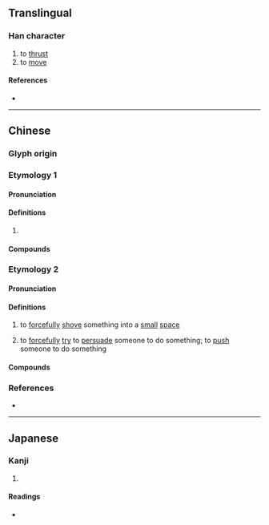 {{character info/new}}
==Translingual==

===Han character===
{{Han char|rn=64|rad=手|as=03|sn=6|four=51010|canj=QMU|ids=⿰扌兀}}

# to [[thrust]]
# to [[move]]

====References====
* {{Han ref|kx=0418.080|dkj=11808|dj=0765.030|hdz=31829.100|uh=6264|ud=25188|bh=C9E5|bd=51685}}

----

==Chinese==

===Glyph origin===
{{Han etym}}

===Etymology 1===
{{zh-forms}}

====Pronunciation====
{{zh-pron
|m=wù
|c=ngaat6,ngat6
|c_note=ngat6 - colloquial
|mc=y
|oc=y
|cat=v
}}
{{attention|yue|Please check}}

====Definitions====
{{zh-hanzi}}

# {{rfdef|zh}}

====Compounds====
{{zh-der|揺扤|扤扤搖|扤扤板|扤板|扤凳}}

===Etymology 2===
{{zh-forms}}

====Pronunciation====
{{zh-pron
|c=ngat1
|cat=v
}}

====Definitions====
{{zh-hanzi}}

# {{lb|zh|Cantonese}} to [[forcefully]] [[shove]] something into a [[small]] [[space]]
#: {{zh-syn|塞}}
# {{lb|zh|Cantonese}} to [[forcefully]] [[try]] to [[persuade]] someone to do something; to [[push]] someone to do something
#: {{zh-syn|強迫}}
#: {{zh-x|成日 要 難扤 佢 食飯|regularly need to '''force''' them to eat their meal|C}}

====Compounds====
{{zh-der|扤失|扤實|扤死貓}}

===References===
* {{R:yue:mfccd}}

----

==Japanese==

===Kanji===
{{ja-kanji|grade=|rs=手03}}

# {{rfdef|ja|sort=手03}}

====Readings====
* {{ja-readings|on=[[ごつ]] (gotsu), [[ごち]] (gochi), [[げつ]] (getsu), [[がち]] (gachi)|kun=[[うごく]] (ugoku)}}
